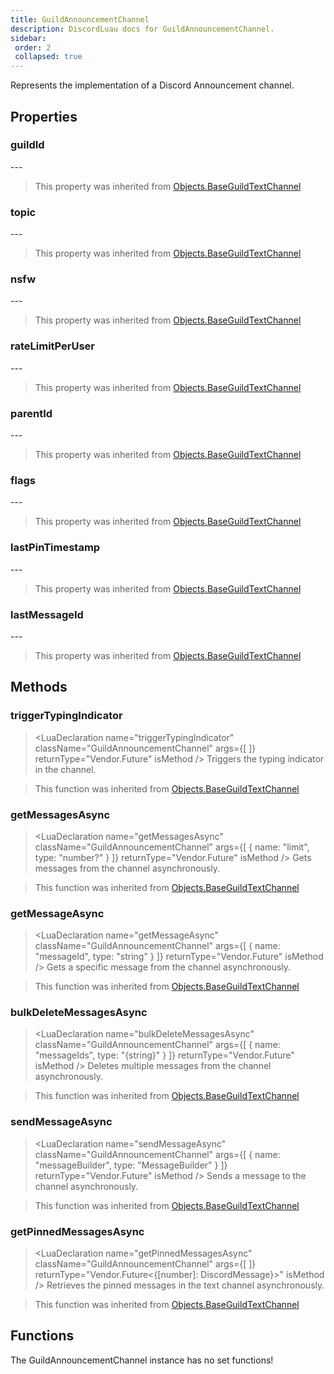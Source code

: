 ```yaml
---
title: GuildAnnouncementChannel
description: DiscordLuau docs for GuildAnnouncementChannel.
sidebar:
 order: 2
 collapsed: true
---
```

[//]: # (This file was automatically compiled through the Generator luau code under this repository)
[//]: # (if you want to edit the documentation of discord-luau, please write changes)
[//]: # (to the discord-luau repository itself, we extract the comments from discord-luau and translate)
[//]: # (them into markdown files that Nextra can interpret!)

[//]: # (----- DOCUMENT IMPORTS ----- )


[//]: # (----- DOCUMENT DESCRIPTION ----- )

Represents the implementation of a Discord Announcement channel.

[//]: # (----- DOCUMENT PROPERTIES ----- )

## Properties

### guildId

<LuaProperty name="GuildAnnouncementChannel.guildId" type="string" />
---
	

> This property was inherited from [Objects.BaseGuildTextChannel](Objects.BaseGuildTextChannel)
### topic

<LuaProperty name="GuildAnnouncementChannel.topic" type="string" />
---
	

> This property was inherited from [Objects.BaseGuildTextChannel](Objects.BaseGuildTextChannel)
### nsfw

<LuaProperty name="GuildAnnouncementChannel.nsfw" type="boolean" />
---
	

> This property was inherited from [Objects.BaseGuildTextChannel](Objects.BaseGuildTextChannel)
### rateLimitPerUser

<LuaProperty name="GuildAnnouncementChannel.rateLimitPerUser" type="number" />
---
	

> This property was inherited from [Objects.BaseGuildTextChannel](Objects.BaseGuildTextChannel)
### parentId

<LuaProperty name="GuildAnnouncementChannel.parentId" type="string" />
---
	

> This property was inherited from [Objects.BaseGuildTextChannel](Objects.BaseGuildTextChannel)
### flags

<LuaProperty name="GuildAnnouncementChannel.flags" type="number" />
---
	

> This property was inherited from [Objects.BaseGuildTextChannel](Objects.BaseGuildTextChannel)
### lastPinTimestamp

<LuaProperty name="GuildAnnouncementChannel.lastPinTimestamp" type="string" />
---
	

> This property was inherited from [Objects.BaseGuildTextChannel](Objects.BaseGuildTextChannel)
### lastMessageId

<LuaProperty name="GuildAnnouncementChannel.lastMessageId" type="string?" />
---
	

> This property was inherited from [Objects.BaseGuildTextChannel](Objects.BaseGuildTextChannel)

[//]: # (----- DOCUMENT METHODS ----- )

## Methods

### triggerTypingIndicator

> <LuaDeclaration name="triggerTypingIndicator" className="GuildAnnouncementChannel" args={[  ]} returnType="Vendor.Future" isMethod />
Triggers the typing indicator in the channel.

> This function was inherited from [Objects.BaseGuildTextChannel](Objects.BaseGuildTextChannel)
### getMessagesAsync

> <LuaDeclaration name="getMessagesAsync" className="GuildAnnouncementChannel" args={[ { name: "limit", type: "number?" } ]} returnType="Vendor.Future" isMethod />
Gets messages from the channel asynchronously.

> This function was inherited from [Objects.BaseGuildTextChannel](Objects.BaseGuildTextChannel)
### getMessageAsync

> <LuaDeclaration name="getMessageAsync" className="GuildAnnouncementChannel" args={[ { name: "messageId", type: "string" } ]} returnType="Vendor.Future" isMethod />
Gets a specific message from the channel asynchronously.

> This function was inherited from [Objects.BaseGuildTextChannel](Objects.BaseGuildTextChannel)
### bulkDeleteMessagesAsync

> <LuaDeclaration name="bulkDeleteMessagesAsync" className="GuildAnnouncementChannel" args={[ { name: "messageIds", type: "{string}" } ]} returnType="Vendor.Future" isMethod />
Deletes multiple messages from the channel asynchronously.

> This function was inherited from [Objects.BaseGuildTextChannel](Objects.BaseGuildTextChannel)
### sendMessageAsync

> <LuaDeclaration name="sendMessageAsync" className="GuildAnnouncementChannel" args={[ { name: "messageBuilder", type: "MessageBuilder" } ]} returnType="Vendor.Future" isMethod />
Sends a message to the channel asynchronously.

> This function was inherited from [Objects.BaseGuildTextChannel](Objects.BaseGuildTextChannel)
### getPinnedMessagesAsync

> <LuaDeclaration name="getPinnedMessagesAsync" className="GuildAnnouncementChannel" args={[  ]} returnType="Vendor.Future<{[number]: DiscordMessage}>" isMethod />
Retrieves the pinned messages in the text channel asynchronously.

> This function was inherited from [Objects.BaseGuildTextChannel](Objects.BaseGuildTextChannel)

[//]: # (----- DOCUMENT FUNCTIONS ----- )

## Functions

The GuildAnnouncementChannel instance has no set functions!

